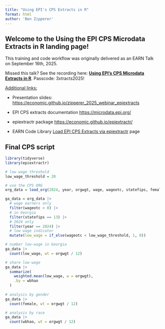 ```yaml
---
title: "Using EPI's CPS Extracts in R"
format: html
author: 'Ben Zipperer'
---
```


## Welcome to the Using the EPI CPS Microdata Extracts in R landing page!

This training and code workflow was originally delivered as an EARN Talk on September 16th, 2025.

Missed this talk? See the recording here: [**Using EPI's CPS Microdata Extracts in R**](https://us06web.zoom.us/rec/share/LUmvO1f2UQY0vqu-NgLkVfKWQyP3pXax_HyLfTBlxWNleY9qXTF83VT6B1JZLSly.bqKANOKojiehqhai). Passcode: 3xtracts2025!

[Additional links:]{.underline}

-   Presentation slides: <https://economic.github.io/zipperer_2025_webinar_epiextracts>

-   EPI CPS extracts documentation <https://microdata.epi.org/>

-   epiextractr package <https://economic.github.io/epiextractr/>

-   EARN Code Library [Load EPI CPS Extracts via epiextractr](epi_microdata.qmd) page

## Final CPS script

```r
library(tidyverse)
library(epiextractr)
```

```r
# low wage threshold
low_wage_threshold = 20

# use the CPS ORG
org_data = load_org(2024, year, orgwgt, wage, wageotc, statefips, female, wbhao)

ga_data = org_data |> 
  # wage earners only
  filter(wageotc > 0) |> 
  # in Georgia
  filter(statefips == 13) |> 
  # 2024 only
  filter(year == 2024) |> 
  # low wage indicator
  mutate(low_wage = if_else(wageotc < low_wage_threshold, 1, 0))

# number low-wage in Georgia
ga_data |> 
  count(low_wage, wt = orgwgt / 12)

# share low-wage
ga_data |> 
  summarize(
    weighted.mean(low_wage, w = orgwgt),
    .by = wbhao
  )
  
# analysis by gender
ga_data |> 
  count(female, wt = orgwgt / 12)

# analysis by race
ga_data |> 
  count(wbhao, wt = orgwgt / 12)
```